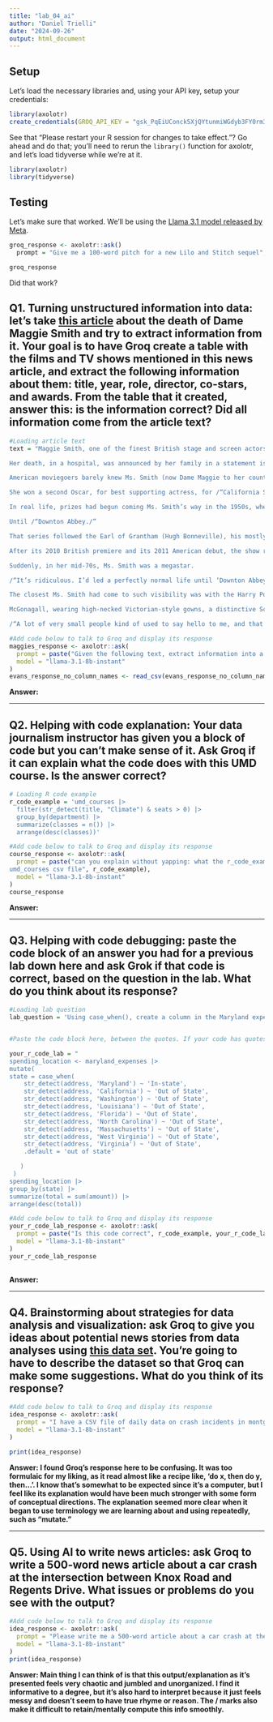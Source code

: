 ```yaml
---
title: "lab_04_ai"
author: "Daniel Trielli"
date: "2024-09-26"
output: html_document
---
```


## Setup

Let's load the necessary libraries and, using your API key, setup your credentials:

```r
library(axolotr)
create_credentials(GROQ_API_KEY = "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")
```

See that "Please restart your R session for changes to take effect."? Go ahead and do that; you'll need to rerun the `library()` function for axolotr, and let's load tidyverse while we're at it.\

```r
library(axolotr)
library(tidyverse)
```

## Testing

Let's make sure that worked. We'll be using the [Llama 3.1 model released by Meta](https://ai.meta.com/blog/meta-llama-3-1/).

```r
groq_response <- axolotr::ask()
  prompt = "Give me a 100-word pitch for a new Lilo and Stitch sequel",

groq_response
```

Did that work?

## Q1. Turning unstructured information into data: let's take [this article](https://www.nytimes.com/2024/09/27/arts/maggie-smith-dead.html) about the death of Dame Maggie Smith and try to extract information from it. Your goal is to have Groq create a table with the films and TV shows mentioned in this news article, and extract the following information about them: title, year, role, director, co-stars, and awards. From the table that it created, answer this: is the information correct? Did all information come from the article text?

```r
#Loading article text
text = "Maggie Smith, one of the finest British stage and screen actors of her generation, whose award-winning roles ranged from a freethinking Scottish schoolteacher in /“The Prime of Miss Jean Brodie/” to the acid-tongued dowager countess on /“Downton Abbey,/” died on Friday in London. She was 89.

Her death, in a hospital, was announced by her family in a statement issued by a publicist. The statement gave no cause of death.

American moviegoers barely knew Ms. Smith (now Dame Maggie to her countrymen) when she starred in /“The Prime of Miss Jean Brodie/” (1969), about a 1930s girls’-school teacher who dared to have progressive social views — and a love life. Vincent Canby’s review in The New York Times described her performance as /“a staggering amalgam of counterpointed moods, switches in voice levels and obliquely stated emotions, all of which are precisely right./” It brought her the Academy Award for best actress.

She won a second Oscar, for best supporting actress, for /“California Suite/” (1978), based on Neil Simon’s stage comedy. Her character, a British actress attending the Oscars with her bisexual husband (Michael Caine), has a disappointing evening at the ceremony and a bittersweet night in bed.

In real life, prizes had begun coming Ms. Smith’s way in the 1950s, when at 20 she won her first Evening Standard Award. By the turn of the millennium, she had the two Oscars, two Tonys, two Golden Globes, half a dozen Baftas (British Academy of Film and Television Awards) and scores of nominations. Yet she could go almost anywhere unrecognized.

Until /“Downton Abbey./”

That series followed the Earl of Grantham (Hugh Bonneville), his mostly aristocratic family and his troubled household staff at their grand Jacobean mansion as the world around them, between 1912 and 1925, refused to stand still.

After its 2010 British premiere and its 2011 American debut, the show ran six seasons. Its breakout star, from the beginning, was Ms. Smith, playing Lord Grantham’s elderly and still stubbornly Victorian widowed mother, Violet Crawley, the dowager countess. She disapproved of electric lights, was unfamiliar with the word /“weekend/” and never met a person or situation she couldn’t ridicule with withering imperiousness. When her daughter-in-law considered sending a younger relative for a stay in New York, Lady Violet objected: /“Oh, I don’t think things are quite that desperate./”

Suddenly, in her mid-70s, Ms. Smith was a megastar.

/“It’s ridiculous. I’d led a perfectly normal life until ‘Downton Abbey,’ /” she told Mark Lawson at the B.F.I. and Radio Times Festival in 2017, adding later: /“Nobody knew who the hell I was./”

The closest Ms. Smith had come to such visibility was with the Harry Potter movies. She was Minerva McGonagall, the Hogwarts School’s stern but fearless transformation teacher, in seven of the eight films, from /“Harry Potter: The Sorceror’s Stone/” (2001) to /“Harry Potter: The Deathly Hallows Part 2/” (2011).

McGonagall, wearing high-necked Victorian-style gowns, a distinctive Scottish brooch, and upswept hair beneath a tall, black witch’s hat, was a striking onscreen presence. Yet Ms. Smith did not find herself constantly pursued in public, except by children.

/“A lot of very small people kind of used to say hello to me, and that was nice,/” she recalled on /“The Graham Norton Show/” in 2015. One boy carefully asked her, /“Were you really a cat?/”)"
```

```r
#Add code below to talk to Groq and display its response
maggies_response <- axolotr::ask(
  prompt = paste("Given the following text, extract information into a CSV file with the following structure, including headers, with no yapping and do not include the firstsentence of the response: title, year, role, director, role, co-star and awards", text),
  model = "llama-3.1-8b-instant"
)
evans_response_no_column_names <- read_csv(evans_response_no_column_names)
```

**Answer:**

------------------------------------------------------------------------

## Q2. Helping with code explanation: Your data journalism instructor has given you a block of code but you can't make sense of it. Ask Groq if it can explain what the code does with this UMD course. Is the answer correct?

```r
# Loading R code example
r_code_example = 'umd_courses |>
  filter(str_detect(title, "Climate") & seats > 0) |>
  group_by(department) |>
  summarize(classes = n()) |>
  arrange(desc(classes))'
```

```r
#Add code below to talk to Groq and display its response
course_response <- axolotr::ask(
  prompt = paste("can you explain without yapping: what the r_code_example does to the 
umd_courses csv file", r_code_example),
  model = "llama-3.1-8b-instant"
)
course_response

```

**Answer:**

------------------------------------------------------------------------

## Q3. Helping with code debugging: paste the code block of an answer you had for a previous lab down here and ask Grok if that code is correct, based on the question in the lab. What do you think about its response?

```r
#Loading lab question
lab_question = 'Using case_when(), create a column in the Maryland expenses data called spending_location indicating whether each record indicated money spent in Maryland or outside Maryland, based on the address column of the \'maryland_expenses\' dataset. For records that are in Maryland, make the new column\'s value \"In-state\" and for the others, make it \"Out of state\". Then write code that shows the total amount of money spent in each category and describe the results. You can do this in one statement or break it up into two statements (saving the new column to your dataframe).'


#Paste the code block here, between the quotes. If your code has quotes or single quotes, you have to add a \ before each one so R doesn't break.

your_r_code_lab = "
spending_location <- maryland_expenses |>
mutate(
state = case_when(
    str_detect(address, 'Maryland') ~ 'In-state',
    str_detect(address, 'California') ~ 'Out of State',
    str_detect(address, 'Washington') ~ 'Out of State',
    str_detect(address, 'Louisiana') ~ 'Out of State',
    str_detect(address, 'Florida') ~ 'Out of State',
    str_detect(address, 'North Carolina') ~ 'Out of State',
    str_detect(address, 'Massachusetts') ~ 'Out of State',
    str_detect(address, 'West Virginia') ~ 'Out of State',
    str_detect(address, 'Virginia') ~ 'Out of State',
    .default = 'out of state'

   )
 )
spending_location |>
group_by(state) |>
summarize(total = sum(amount)) |>
arrange(desc(total))


```

```r
#Add code below to talk to Groq and display its response
your_r_code_lab_response <- axolotr::ask(
  prompt = paste("Is this code correct", r_code_example, your_r_code_lab),
  model = "llama-3.1-8b-instant"
)
your_r_code_lab_response
  


```

**Answer:**

------------------------------------------------------------------------

## Q4. Brainstorming about strategies for data analysis and visualization: ask Groq to give you ideas about potential news stories from data analyses using [this data set](https://data.montgomerycountymd.gov/Public-Safety/Crash-Reporting-Incidents-Data/bhju-22kf/about_data). You're going to have to describe the dataset so that Groq can make some suggestions. What do you think of its response?

```r
#Add code below to talk to Groq and display its response
idea_response <- axolotr::ask(
  prompt = "I have a CSV file of daily data on crash incidents in montgomery county that gives local case number, acrs report type, crash date and time, as well as collision type. Using R and the tidyverse, suggest some ways that I could find patterns in the data. Use the new-style pipe operator (|>) in any code examples",
  model = "llama-3.1-8b-instant"
)

print(idea_response)

```

**Answer: I found Groq's response here to be confusing. It was too formulaic for my liking, as it read almost like a recipe like, 'do x, then do y, then...'. I know that's somewhat to be expected since it's a computer, but I feel like its explanation would have been much stronger with some form of conceptual directions. The explanation seemed more clear when it began to use terminology we are learning about and using repeatedly, such as "mutate."**

------------------------------------------------------------------------

## Q5. Using AI to write news articles: ask Groq to write a 500-word news article about a car crash at the intersection between Knox Road and Regents Drive. What issues or problems do you see with the output?

```r
#Add code below to talk to Groq and display its response
idea_response <- axolotr::ask(
  prompt = "Please write me a 500-word article about a car crash at the intersection between Knox Road and Regents Drive",
  model = "llama-3.1-8b-instant"
)
print(idea_response)

```

**Answer: Main thing I can think of is that this output/explanation as it's presented feels very chaotic and jumbled and unorganized. I find it informative to a degree, but it's also hard to interpret because it just feels messy and doesn't seem to have true rhyme or reason. The / marks also make it difficult to retain/mentally compute this info smoothly.**
